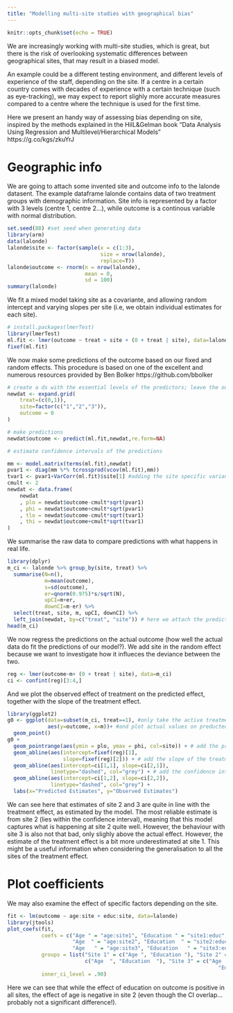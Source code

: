 ```yaml
---
title: "Modelling multi-site studies with geographical bias"
---
```


```r
knitr::opts_chunk$set(echo = TRUE)
```

We are increasingly working with multi-site studies, which is great, but there is the risk of overlooking systematic differences between geographical sites, that may result in a biased model.

An example could be a different testing environment, and different levels of experience of the staff, depending on the site. If a centre in a certain country comes with decades of experience with a certain technique (such as eye-tracking), we may expect to report slighly more accurate measures compared to a centre where the technique is used for the first time.

Here we present an handy way of assessing bias depending on site, inspired by the methods explained in the HilL&Gelman book "Data Analysis Using Regression and Multilevel/Hierarchical Models" https://g.co/kgs/zkuYrJ 

# Geographic info

We are going to attach some invented site and outcome info to the lalonde datasent. The example dataframe lalonde contains data of two treatment groups with demographic information. Site info is represented by a factor with 3 levels (centre 1, centre 2...), while outcome is a continous variable with normal distribution. 

```r
set.seed(88) #set seed when generating data
library(arm)
data(lalonde)
lalonde$site <- factor(sample(x = c(1:3), 
                              size = nrow(lalonde), 
                              replace=T))
lalonde$outcome <- rnorm(n = nrow(lalonde), 
                         mean = 0, 
                         sd = 100)
summary(lalonde)
```

We fit a mixed model taking site as a covariante, and allowing random intercept and varying slopes per site (i.e, we obtain individual estimates for each site). 

```r
# install.packages(lmerTest)
library(lmerTest)
ml.fit <- lmer(outcome ~ treat + site + (0 + treat | site), data=lalonde)
fixef(ml.fit)
```

We now make some predictions of the outcome based on our fixed and random effects. This procedure is based on one of the excellent and numerous resources provided by Ben Bolker https://github.com/bbolker 

```r
# create a ds with the essential levels of the predictors; leave the outcome blank to fill it with the predictions
newdat <- expand.grid(
    treat=(c(0,1)),
    site=factor(c("1","2","3")),
    outcome = 0
)

# make predictions
newdat$outcome <- predict(ml.fit,newdat,re.form=NA)

# estimate confidence intervals of the predictions 

mm <- model.matrix(terms(ml.fit),newdat)
pvar1 <- diag(mm %*% tcrossprod(vcov(ml.fit),mm))
tvar1 <- pvar1+VarCorr(ml.fit)$site[1] #adding the site specific variance on the slope
cmult <- 2
newdat <- data.frame(
    newdat
    , plo = newdat$outcome-cmult*sqrt(pvar1)
    , phi = newdat$outcome+cmult*sqrt(pvar1)
    , tlo = newdat$outcome-cmult*sqrt(tvar1)
    , thi = newdat$outcome+cmult*sqrt(tvar1)
)
```

We summarise the raw data to compare predictions with what happens in real life. 

```r
library(dplyr)
m_ci <- lalonde %>% group_by(site, treat) %>%
  summarise(N=n(),
            m=mean(outcome),
            s=sd(outcome),
            er=qnorm(0.975)*s/sqrt(N),
            upCI=m+er,
            downCI=m-er) %>%
  select(treat, site, m, upCI, downCI) %>% 
  left_join(newdat, by=c("treat", "site")) # here we attach the predictions
head(m_ci)
```

We now regress the predictions on the actual outcome (how well the actual data do fit the predictions of our model?). We add site in the random effect because we want to investigate how it influeces the deviance between the two. 

```r
reg <- lmer(outcome~m+ (0 + treat | site), data=m_ci)
ci <- confint(reg)[3:4,]
```

And we plot the observed effect of treatment on the predicted effect, together with the slope of the treatment effect. 

```r
library(ggplot2)
g0 <- ggplot(data=subset(m_ci, treat==1), #only take the active treatment subset!
             aes(y=outcome, x=m))+ #and plot actual values on preducted values
  geom_point()
g0 + 
  geom_pointrange(aes(ymin = plo, ymax = phi, col=site)) + # add the prediction interval as an error bar
  geom_abline(aes(intercept=fixef(reg)[1], 
                  slope=fixef(reg)[2])) + # add the slope of the treatment effect
  geom_abline(aes(intercept=ci[1,1], slope=ci[2,1]), 
              linetype="dashed", col="grey") + # add the confidence intervals of the treatment effect
  geom_abline(aes(intercept=ci[1,2], slope=ci[2,2]), 
              linetype="dashed", col="grey") +
  labs(x="Predicted Estimates", y="Observed Estimates")
```

We can see here that estimates of site 2 and 3 are quite in line with the treatment effect, as estimated by the model. The most reliable estimate is from site 2 (lies within the confidence interval), meaning that this model captures what is happening at site 2 quite well. However, the behaviour with site 3 is also not that bad, only slighly above the actual effect. However, the estimate of the treatment effect is a bit more underestimated at site 1. This might be a useful information when considering the generalisation to all the sites of the treatment effect. 

# Plot coefficients

We may also examine the effect of specific factors depending on the site. 

```r
fit <- lm(outcome ~ age:site + educ:site, data=lalonde)
library(jtools)
plot_coefs(fit, 
           coefs = c("Age " = "age:site1", "Education " = "site1:educ",
                     "Age  " = "age:site2", "Education  " = "site2:educ",
                     "Age   " = "age:site3", "Education   " = "site3:educ"),
           groups = list("Site 1" = c("Age ", "Education "), "Site 2" = 
                         c("Age  ", "Education  "), "Site 3" = c("Age   ", 
                                                                    "Education   ")),
           inner_ci_level = .90)
```

Here we can see that while the effect of education on outcome is positive in all sites, the effect of age is negative in site 2 (even though the CI overlap... probably not a significant difference!). 